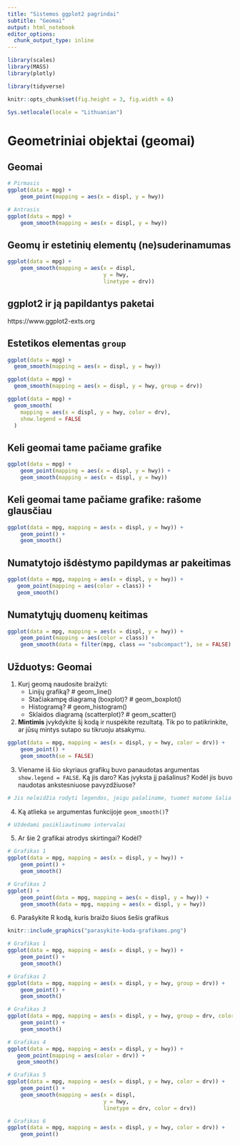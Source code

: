 ```yaml
---
title: "Sistemos ggplot2 pagrindai"
subtitle: "Geomai"
output: html_notebook
editor_options: 
  chunk_output_type: inline
---
```



```r
library(scales) 
library(MASS)
library(plotly)

library(tidyverse)

knitr::opts_chunk$set(fig.height = 3, fig.width = 6)

Sys.setlocale(locale = "Lithuanian")
```


Geometriniai objektai (geomai)
============================================================================= 

Geomai
----------------------------------------------------------------------------- 

```r
# Pirmasis 
ggplot(data = mpg) + 
	geom_point(mapping = aes(x = displ, y = hwy)) 
```

```r
# Antrasis 
ggplot(data = mpg) + 
	geom_smooth(mapping = aes(x = displ, y = hwy)) 
```

Geomų ir estetinių elementų (ne)suderinamumas
----------------------------------------------------------------------------- 
```r
ggplot(data = mpg) +
    geom_smooth(mapping = aes(x = displ,
                              y = hwy,
                              linetype = drv)) 
```

ggplot2 ir ją papildantys paketai
----------------------------------------------------------------------------- 
https://www.ggplot2-exts.org




Estetikos elementas `group`
----------------------------------------------------------------------------- 

```r
ggplot(data = mpg) +
  geom_smooth(mapping = aes(x = displ, y = hwy))
```
              
```r
ggplot(data = mpg) +
  geom_smooth(mapping = aes(x = displ, y = hwy, group = drv))
```
    
```r
ggplot(data = mpg) +
  geom_smooth(
    mapping = aes(x = displ, y = hwy, color = drv),
    show.legend = FALSE
  )
```

Keli geomai tame pačiame grafike
----------------------------------------------------------------------------- 
```r
ggplot(data = mpg) + 
	geom_point(mapping = aes(x = displ, y = hwy)) + 
	geom_smooth(mapping = aes(x = displ, y = hwy))
``` 

Keli geomai tame pačiame grafike: rašome glausčiau
-----------------------------------------------------------------------------

```r
ggplot(data = mpg, mapping = aes(x = displ, y = hwy)) + 
	geom_point() + 
	geom_smooth() 
```

Numatytojo išdėstymo papildymas ar pakeitimas
----------------------------------------------------------------------------- 
```r
ggplot(data = mpg, mapping = aes(x = displ, y = hwy)) + 
   geom_point(mapping = aes(color = class)) + 
   geom_smooth() 
```


Numatytųjų duomenų keitimas
----------------------------------------------------------------------------- 
```r
ggplot(data = mpg, mapping = aes(x = displ, y = hwy)) + 
	geom_point(mapping = aes(color = class)) + 
	geom_smooth(data = filter(mpg, class == "subcompact"), se = FALSE) 
```


Užduotys: Geomai
----------------------------------------------------------------------------- 

1. Kurį geomą naudosite braižyti: 
    * Linijų grafiką? # geom_line()
    * Stačiakampę diagramą (boxplot)? # geom_boxplot()
    * Histogramą? # geom_histogram()
    * Sklaidos diagramą (scatterplot)? # geom_scatter()

2. **Mintimis** įvykdykite šį kodą ir nuspėkite rezultatą. Tik po to patikrinkite, ar jūsų mintys sutapo su tikruoju atsakymu.

```r
ggplot(data = mpg, mapping = aes(x = displ, y = hwy, color = drv)) + 
	geom_point() + 
	geom_smooth(se = FALSE) 
```

3. Viename iš šio skyriaus grafikų buvo panaudotas argumentas `show.legend = FALSE`. Ką jis daro? Kas įvyksta jį pašalinus? Kodėl jis buvo naudotas ankstesniuose pavyzdžiuose?

```r
# Jis neleidžia rodyti legendos, jeigu pašaliname, tuomet matome šalia grafiko esančią legendą.
```

4. Ką atlieka `se` argumentas funkcijoje `geom_smooth()`?

```r
# Uždedami pasikliautinumo intervalai
```

5. Ar šie 2 grafikai atrodys skirtingai? Kodėl?

```r
# Grafikas 1
ggplot(data = mpg, mapping = aes(x = displ, y = hwy)) +
    geom_point() +
    geom_smooth() 
```
```r
# Grafikas 2
ggplot() + 
    geom_point(data = mpg, mapping = aes(x = displ, y = hwy)) +
    geom_smooth(data = mpg, mapping = aes(x = displ, y = hwy)) 
```


6. Parašykite R kodą, kuris braižo šiuos šešis grafikus

```r
knitr::include_graphics("parasykite-koda-grafikams.png")
```

```r
# Grafikas 1
ggplot(data = mpg, mapping = aes(x = displ, y = hwy)) + 
	geom_point() + 
	geom_smooth()
```

```r
# Grafikas 2
ggplot(data = mpg, mapping = aes(x = displ, y = hwy, group = drv)) + 
	geom_point() + 
	geom_smooth()
```

```r
# Grafikas 3
ggplot(data = mpg, mapping = aes(x = displ, y = hwy, group = drv, color = drv)) + 
	geom_point() + 
	geom_smooth()
```

```r
# Grafikas 4
ggplot(data = mpg, mapping = aes(x = displ, y = hwy)) + 
   geom_point(mapping = aes(color = drv)) + 
   geom_smooth() 
```

```r
# Grafikas 5
ggplot(data = mpg, mapping = aes(x = displ, y = hwy, color = drv)) + 
	geom_point() +
    geom_smooth(mapping = aes(x = displ,
                              y = hwy,
                              linetype = drv, color = drv))  

```

```r
# Grafikas 6
ggplot(data = mpg, mapping = aes(x = displ, y = hwy, color = drv)) + 
	geom_point() 
```

